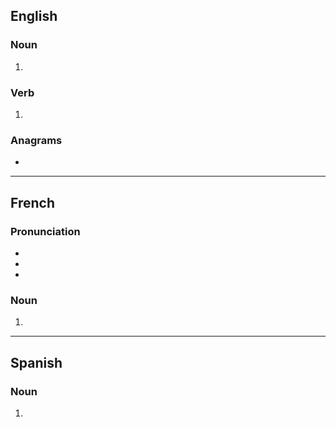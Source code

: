 {{also|Zooms}}
==English==

===Noun===
{{head|en|noun plural form}}

# {{plural of|zoom|lang=en}}

===Verb===
{{head|en|verb form}}

# {{en-third-person singular of|zoom}}

===Anagrams===
* {{anagrams|en|Mozos|mozos}}

----

==French==

===Pronunciation===
* {{IPA|/zum/|lang=fr}}
* {{homophones|zoom|lang=fr}}
* {{hyphenation|zooms|lang=fr}}

===Noun===
{{head|fr|noun plural form|g=m}}

# {{plural of|zoom|lang=fr}}

----

==Spanish==

===Noun===
{{head|es|noun form|g=m-p}}

# {{plural of|zoom|lang=es}}